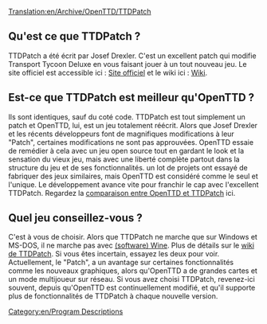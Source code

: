 [[Translation:en/Archive/OpenTTD/TTDPatch]]

==Qu'est ce que TTDPatch ?==
TTDPatch a été écrit par Josef Drexler. C'est un excellent patch qui modifie Transport Tycoon Deluxe en vous faisant jouer à un tout nouveau jeu. Le site officiel est accessible ici : [http://www.ttdpatch.net/ Site officiel] et le wiki ici : [http://wiki.ttdpatch.net/tiki-index.php Wiki].

==Est-ce que TTDPatch est meilleur qu'OpenTTD ?==
Ils sont  identiques, sauf du coté code. TTDPatch est tout simplement un patch et OpenTTD, lui, est un jeu totalement réécrit. Alors que Josef Drexler et les récents développeurs font de magnifiques modifications à leur "Patch", certaines modifications ne sont pas approuvées. 
OpenTTD essaie de remédier à cela avec un jeu open source tout en gardant le look et la sensation du vieux jeu, mais avec une liberté complète partout dans la structure du jeu et de ses fonctionnalités. un lot de projets ont essayé de fabriquer des jeux similaires, mais OpenTTD est considéré comme le seul et l'unique. Le développement avance vite pour franchir le cap avec l'excellent TTDPatch. Regardez la [[fr/Archive/OpenTTD/Comparaison entre OpenTTD et TTDPatch|comparaison entre OpenTTD et TTDPatch]] ici.

==Quel jeu conseillez-vous ?==
C'est à vous de choisir. Alors que TTDPatch ne marche que sur Windows et MS-DOS, il ne marche pas avec [https://www.wikipedia.org/wiki/Wine (software) Wine]. Plus de détails sur le [http://wiki.ttdpatch.net/tiki-index.php?page=TTDonLinux wiki de TTDPatch]. Si vous êtes incertain, essayez les deux pour voir. Actuellement, le "Patch", a un avantage sur certaines fonctionnalités comme les nouveaux graphiques, alors qu'OpenTTD a de grandes cartes et un mode multijoueur sur réseau. Si vous avez choisi TTDPatch, revenez-ici souvent, depuis qu'OpenTTD est continuellement modifié, et qu'il supporte plus de fonctionnalités de TTDPatch à chaque nouvelle version.
[[Category:en/Program Descriptions]]
